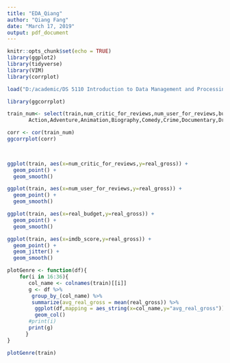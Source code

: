 ---
title: "EDA_Qiang"
author: "Qiang Fang"
date: "March 17, 2019"
output: pdf_document
---

```{r setup, include=FALSE}
knitr::opts_chunk$set(echo = TRUE)
library(ggplot2)
library(tidyverse)
library(VIM)
library(corrplot)

```


```{r}
load("D:/academic/DS 5110 Introduction to Data Management and Processing/project/katrina/proj_cleaned_dta.RData")

```
```{r}
library(ggcorrplot)

train_num<- select(train,num_critic_for_reviews,num_user_for_reviews,budget,imdb_score,
       Action,Adventure,Animation,Biography,Comedy,Crime,Documentary,Drama,Family,Fantasy,History,Horror,Music,Musical,Mystery,Romance,SciFi,Sport,Thriller,War,Western,gdpd,real_budget,real_gross,total_oscars_actor1,total_oscars_actor2,total_oscars_actor3)

corr <- cor(train_num)
ggcorrplot(corr)

 
```


```{r}

ggplot(train, aes(x=num_critic_for_reviews,y=real_gross)) +
  geom_point() +
  geom_smooth()
```

```{r}
ggplot(train, aes(x=num_user_for_reviews,y=real_gross)) +
  geom_point() +
  geom_smooth()

```

```{r}
ggplot(train, aes(x=real_budget,y=real_gross)) +
  geom_point() +
  geom_smooth()

```


```{r}
ggplot(train, aes(x=imdb_score,y=real_gross)) +
  geom_point() +
  geom_jitter() +
  geom_smooth()


```




```{r}
plotGenre <- function(df){
    for(i in 16:36){
       col_name <- colnames(train)[[i]]
       g <- df %>%
        group_by_(col_name) %>%
        summarize(avg_real_gross = mean(real_gross)) %>%
         ggplot(df,mapping = aes_string(x=col_name,y="avg_real_gross")) + 
         geom_col()
       #print(i)
       print(g)
      }
}

plotGenre(train)
```


